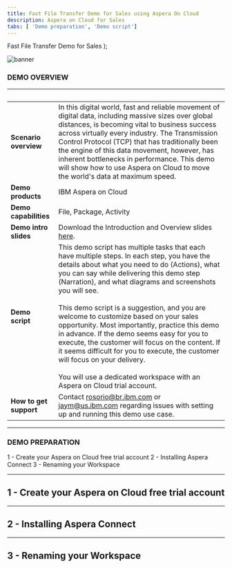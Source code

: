```yaml
---
title: Fast File Transfer Demo for Sales using Aspera On Cloud
description: Aspera on Cloud for Sales
tabs: [ 'Demo preparation', 'Demo script']
---
```


  <span>
    Fast File Transfer Demo for Sales
  </span>
);

![banner](./images/Hero-Image.jpg)

<span id="top"></span>

### **DEMO OVERVIEW**

| &nbsp; |                          |
| --------------------------------------- | ------------------------------------- |
| **Scenario overview** | In this digital world, fast and reliable movement of digital data, including massive sizes over global distances, is becoming vital to business success across virtually every industry. The Transmission Control Protocol (TCP) that has traditionally been the engine of this data movement, however, has inherent bottlenecks in performance. This demo will show how to use Aspera on Cloud to move the world's data at maximum speed. |
| **Demo products** | IBM Aspera on Cloud |
| **Demo capabilities** | File, Package, Activity |
| **Demo intro slides** | Download the Introduction and Overview slides <a href="https://ibm.box.com/s/tph26q1zzqhix1t1fkm2ukyc9eqgwdbg" target="_blank" rel="noreferrer">here</a>. |
| **Demo script** | This demo script has multiple tasks that each have multiple steps. In each step, you have the details about what you need to do (Actions), what you can say while delivering this demo step (Narration), and what diagrams and screenshots you will see. <br/><br/> This demo script is a suggestion, and you are welcome to customize based on your sales opportunity. Most importantly, practice this demo in advance. If the demo seems easy for you to execute, the customer will focus on the content. If it seems difficult for you to execute, the customer will focus on your delivery.<br/><br/>You will use a dedicated workspace with an Aspera on Cloud trial account. |
| **How to get support** | Contact <a href="mailto:rosorio@br.ibm.com">rosorio@br.ibm.com</a> or <a href="mailto:jaym@us.ibm.com">jaym@us.ibm.com</a> regarding issues with setting up and running this demo use case. |

***

### **DEMO PREPARATION**

<AnchorLinks>
  <AnchorLink>1 - Create your Aspera on Cloud free trial account</AnchorLink>
  <AnchorLink>2 - Installing Aspera Connect</AnchorLink>
  <AnchorLink>3 - Renaming your Workspace</AnchorLink>
</AnchorLinks>

***

## 1 - Create your Aspera on Cloud free trial account

***

## 2 - Installing Aspera Connect

***

## 3 - Renaming your Workspace
